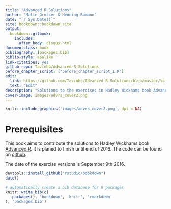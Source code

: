 ```yaml
--- 
title: "Advanced R Solutions"
author: "Malte Grosser & Henning Bumann"
date: "`r Sys.Date()`"
site: bookdown::bookdown_site
output:
  bookdown::gitbook:
    includes:
      after_body: disqus.html
documentclass: book
bibliography: [packages.bib]
biblio-style: apalike
link-citations: yes
github-repo: Tazinho/Advanced-R-Solutions
before_chapter_script: ["before_chapter_script_1.R"]
edit: 
  link: https://github.com/Tazinho/Advanced-R-Solutions/blob/master/%s
  text: "Edit"
description: "Solutions to the exercises in Hadley Wickhams book Advanced R."
cover-image: images/advrs_cover2.png
---
```



```r
knitr::include_graphics('images/advrs_cover2.png', dpi = NA)
```

# Prerequisites {-}

This book aims to contribute the solutions to Hadley Wickhams book [Advanced R](http://adv-r.had.co.nz/).
It is planed to finish until end of 2016. The code can be found on [github](https://github.com/Tazinho/Advanced-R-Solutions.git).

The date of the exercise versions is September 9th 2016.

```r
devtools::install_github("rstudio/bookdown")
date()
```


```r
# automatically create a bib database for R packages
knitr::write_bib(c(
  .packages(), 'bookdown', 'knitr', 'rmarkdown'
), 'packages.bib')
```
